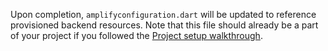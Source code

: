Upon completion, `amplifyconfiguration.dart` will be updated to reference provisioned backend resources.  Note that this file should already be a part of your project if you followed the [Project setup walkthrough](/[platform]/prev/start/project-setup/create-application/).